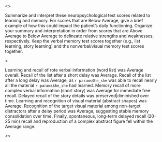 <<PROMPT>>

Summarize and interpret these neuropsychological test scores related to learning and memory. For scores that are Below Average, give a brief example of how this could impact the patient's daily functioning. Organize your summary and interpretation in order from scores that are Above Average to Below Average to delineate relative strengths and weaknesses, respectively. Keep the verbal memory test scores together (e.g., list learning, story learning) and the nonverbal/visual memory test scores together.

<<EXAMPLE>>

Learning and recall of rote verbal information (word list) was Average overall.
Recall of the list after a short delay was Average. Recall of the list after a
long delay was Average, as `r params$he_she` was able to recall nearly all the
material `r params$he_she` had learned. Memory recall of more complex verbal
information (short story) was Average for immediate free recall. Delayed recall
of the story details was preserved|diminished over time. Learning and
recognition of visual material (abstract shapes) was Average. Recognition of the
target visual material among non-target distractors after a delay period was
Average, suggesting stable memory consolidation over time. Finally, spontaneous,
long-term delayed recall (20-25 min) recall and reproduction of a complex
abstract figure fell within the Average range.

<<START>>
